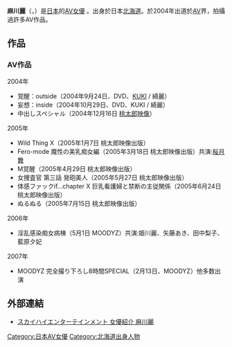 {{AV女優|
|モデル名=麻川 麗
|ふりがな=あさかわ れい
|画像ファイル=
|別名=
|愛称=
|生年=1983
|生月=12
|生日=8
|出身地={{JPN}}・[[北海道|北海道]]
|血液型=A型
|時点=
|身長=154
|体重=
|バスト=84
|ウエスト=57
|ヒップ=88
|カップ=G
|股下=
|靴=
|身体備考=
|ジャンル=[[色情片|色情片]]
|AV出演期間=2004年 - 2006年
|活動備考=
|他の活動=
|その他=
}}
{{japanese|japanese=麻川麗|kana=あさかわ れい|romaji=Asakawa Rei}}
'''麻川麗'''（{{lang-ja|あさかわ れい}}，{{bd|1983年|12月8日}}）是[[日本|日本]]的[[AV女優|AV女優]] 。出身於日本[[北海道|北海道]]。於2004年出道於[[AV|AV]]界，拍攝過許多AV作品。

== 作品 == 
=== AV作品 ===
;2004年
* 覚醒：outside（2004年9月24日、DVD、[[九鬼_(アダルトビデオ)|KUKI]] / 綺麗）
* 妄想：inside（2004年10月29日、DVD、KUKI / 綺麗）
* 中出しスペシャル（2004年12月16日 [[桃太郎_(アダルトビデオ)|桃太郎映像]]）

;2005年
* Wild Thing X（2005年1月7日 桃太郎映像出版）
* Fero-mode 魔性の美乳痴女編（2005年3月18日 桃太郎映像出版）共演:[[桜月舞|桜月舞]]
* M覚醒（2005年4月29日 桃太郎映像出版）
* 女捜査官 第三話 発砲美人（2005年5月27日 桃太郎映像出版）
* 体感ファックif...chapter X 巨乳看護婦と禁断の主従関係（2005年6月24日 桃太郎映像出版）
* ぬるぬる（2005年7月15日 桃太郎映像出版）
;2006年
* 淫乱感染痴女病棟（5月1日 MOODYZ）共演:姫川麗、矢藤あき、田中梨子、藍原夕妃
;2007年
* MOODYZ 完全撮り下ろし8時間SPECIAL（2月13日、MOODYZ）他多数出演

== 外部連結 == 
* [https://web.archive.org/web/20101009121953/http://skyhighpremium.com/redhot/index.php?itemid=1327&catid=8 スカイハイエンターテインメント 女優紹介 麻川麗]

{{Pornstar-stub}}
{{DEFAULTSORT:Asakawa, Rei}}
[[Category:日本AV女優|Category:日本AV女優]]
[[Category:北海道出身人物|Category:北海道出身人物]]